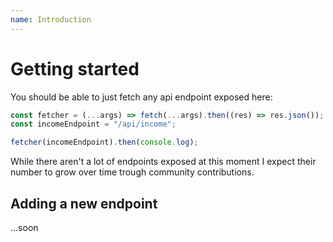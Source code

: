 ```yaml
---
name: Introduction
---
```



# Getting started

You should be able to just fetch any api endpoint exposed here:

```js
const fetcher = (...args) => fetch(...args).then((res) => res.json());
const incomeEndpoint = "/api/income";

fetcher(incomeEndpoint).then(console.log);
```

While there aren't a lot of endpoints exposed at this moment I expect their number to grow over time trough community contributions.

## Adding a new endpoint

...soon
